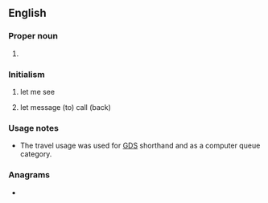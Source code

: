 ==English==

===Proper noun===
{{en-proper noun}}

# {{lb|en|galaxy}} {{initialism of|en|[[w:Large Magellanic Cloud|Large Magellanic Cloud]]}}

===Initialism===
{{rfc-header|lang=en|Initialism}}
{{head|en|initialism}}

# {{lb|en|internet slang}} let me see
# {{lb|en|travel|dated}} let message (to) call (back)

===Usage notes===
* The travel usage was used for [[GDS]] shorthand and as a computer queue category.

===Anagrams===
* {{anagrams|en|a=clm|CLM|CML|MCL|MLC|clm|lcm}}